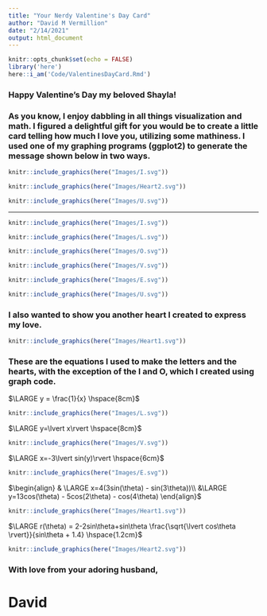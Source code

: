 ```yaml
---
title: "Your Nerdy Valentine's Day Card"
author: "David M Vermillion"
date: "2/14/2021"
output: html_document
---
```


```r
knitr::opts_chunk$set(echo = FALSE)
library('here')
here::i_am('Code/ValentinesDayCard.Rmd')
```


### Happy Valentine's Day my beloved Shayla!

### As you know, I enjoy dabbling in all things visualization and math. I figured a delightful gift for you would be to create a little card telling how much I love you, utilizing some mathiness. I used one of my graphing programs (ggplot2) to generate the message shown below in two ways.



```r

knitr::include_graphics(here("Images/I.svg"))

knitr::include_graphics(here("Images/Heart2.svg"))

knitr::include_graphics(here("Images/U.svg"))


```


________________________________________________________________________________


```r

knitr::include_graphics(here("Images/I.svg"))

```

```r

knitr::include_graphics(here("Images/L.svg"))

knitr::include_graphics(here("Images/O.svg"))

knitr::include_graphics(here("Images/V.svg"))

knitr::include_graphics(here("Images/E.svg"))

```

```r


knitr::include_graphics(here("Images/U.svg"))
```

### I also wanted to show you another heart I created to express my love.

```r

knitr::include_graphics(here("Images/Heart1.svg"))

```

### These are the equations I used to make the letters and the hearts, with the exception of the I and O, which I created using graph code.

$\LARGE y = \frac{1}{x} \hspace{8cm}$
```r

knitr::include_graphics(here("Images/L.svg"))

```


$\LARGE y=\lvert x\rvert \hspace{8cm}$
```r

knitr::include_graphics(here("Images/V.svg"))

```


$\LARGE x=-3\lvert sin(y)\rvert \hspace{6cm}$
```r

knitr::include_graphics(here("Images/E.svg"))

```


$\begin{align} & \LARGE x=4(3sin(\theta) - sin(3\theta))\\
&\LARGE y=13cos(\theta) - 5cos(2\theta) - cos(4\theta) \end{align}$
```r

knitr::include_graphics(here("Images/Heart1.svg"))

```


$\LARGE r(\theta) = 2-2sin\theta+sin\theta \frac{\sqrt{\lvert cos\theta \rvert}}{sin\theta + 1.4} \hspace{1.2cm}$
```r

knitr::include_graphics(here("Images/Heart2.svg"))

```

### With love from your adoring husband,

# David